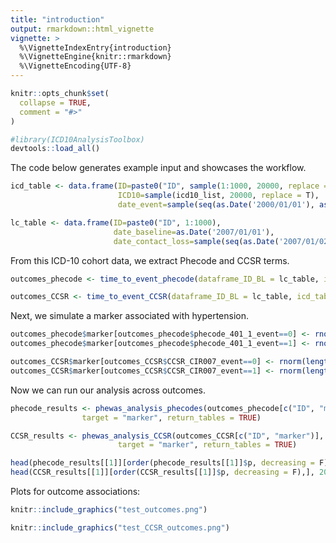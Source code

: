 ```yaml
---
title: "introduction"
output: rmarkdown::html_vignette
vignette: >
  %\VignetteIndexEntry{introduction}
  %\VignetteEngine{knitr::rmarkdown}
  %\VignetteEncoding{UTF-8}
---
```


```r
knitr::opts_chunk$set(
  collapse = TRUE,
  comment = "#>"
)
```

```r
#library(ICD10AnalysisToolbox)
devtools::load_all()
```

The code below generates example input and showcases the workflow.

```r
icd_table <- data.frame(ID=paste0("ID", sample(1:1000, 20000, replace = T, prob = seq(from = 0, to = 1, length.out=1000))),
                        ICD10=sample(icd10_list, 20000, replace = T),
                        date_event=sample(seq(as.Date('2000/01/01'), as.Date('2020/01/01'), by="day"), 20000, replace = T))

lc_table <- data.frame(ID=paste0("ID", 1:1000),
                       date_baseline=as.Date('2007/01/01'),
                       date_contact_loss=sample(seq(as.Date('2007/01/02'), as.Date('2025/01/01'), by="day"), 1000, replace = T))
```

From this ICD-10 cohort data, we extract Phecode and CCSR terms.

```r
outcomes_phecode <- time_to_event_phecode(dataframe_ID_BL = lc_table, icd_table_long = icd_table, tbl_mortality_contact = lc_table, censor_time = 10)

outcomes_CCSR <- time_to_event_CCSR(dataframe_ID_BL = lc_table, icd_table_long = icd_table, tbl_mortality_contact = lc_table, censor_time = 10)

```

Next, we simulate a marker associated with hypertension.

```r
outcomes_phecode$marker[outcomes_phecode$phecode_401_1_event==0] <- rnorm(length(outcomes_phecode$ID[outcomes_phecode$phecode_401_1_event==0]))
outcomes_phecode$marker[outcomes_phecode$phecode_401_1_event==1] <- rnorm(length(outcomes_phecode$ID[outcomes_phecode$phecode_401_1_event==1]))+1

outcomes_CCSR$marker[outcomes_CCSR$CCSR_CIR007_event==0] <- rnorm(length(outcomes_CCSR$ID[outcomes_CCSR$CCSR_CIR007_event==0]))
outcomes_CCSR$marker[outcomes_CCSR$CCSR_CIR007_event==1] <- rnorm(length(outcomes_CCSR$ID[outcomes_CCSR$CCSR_CIR007_event==1]))+1

```

Now we can run our analysis across outcomes.

```r
phecode_results <- phewas_analysis_phecodes(outcomes_phecode[c("ID", "marker")], outcomes_phecode, save_as = "test", adj_vars = NULL,
                target = "marker", return_tables = TRUE)

CCSR_results <- phewas_analysis_CCSR(outcomes_CCSR[c("ID", "marker")], outcomes_CCSR, save_as = "test_CCSR", adj_vars = NULL,
                        target = "marker", return_tables = TRUE)

head(phecode_results[[1]][order(phecode_results[[1]]$p, decreasing = F),], 20)
head(CCSR_results[[1]][order(CCSR_results[[1]]$p, decreasing = F),], 20)

```

Plots for outcome associations:

```r
knitr::include_graphics("test_outcomes.png")
```

```r
knitr::include_graphics("test_CCSR_outcomes.png")
```
